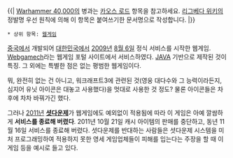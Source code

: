 {{| [[Warhammer 40,000]]의 병과는 [[카오스 로드]] 항목을 참고하세요. [[리그베다 위키]]의 정발명 우선 원칙에 의해 이 항목은 붙여쓰기한 문서명으로 작성합니다. |}}

 * 상위 항목: [[웹게임]]

[[중국]]에서 개발되어 [[대한민국]]에서 [[2009년]] [[8월 6일]] 정식 서비스를 시작한 웹게임. [http://www.webgamech.com Webgamech]라는 웹게임 포털 사이트에서 서비스하였다. [[JAVA]] 기반으로 제작된 것이 특징. 그 외에는 특별한 점은 없는 평범한 웹게임이다.

뭐, 완전히 없는 건 아니고, 워크래프트3에 관련된 것(영웅 대다수와 그 능력이라든지, 심지어 유닛 아이콘은 대놓고 사용했다)을 멋대로 사용한 것 정도? 물론 아이콘들은 차후에 차차 바꿔가긴 했다.

그러나 [[2011년]] '''[[셧다운제]]'''가 웹게임에도 예외없이 적용됨에 따라 이 게임은 아예 깔쌈하게 '''서비스를 종료해 버렸다'''. 2011년 10월 21일 캐시 아이템의 판매를 중단하고, 동년 11월 16일 서비스를 종료해 버렸다. 셧다운제를 반대하는 사람들은 셧다운제 시스템을 미처 프로그래밍하여 적용하지 못한 영세 게임업체들이 피해를 입는다는 주장을 할 때 이 게임 등을 예시로 들고 있다.
